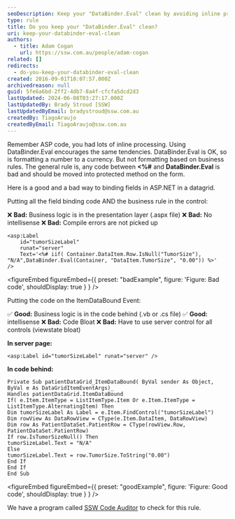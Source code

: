 ```yaml
---
seoDescription: Keep your "DataBinder.Eval" clean by avoiding inline processing and formatting based on business rules. Instead, move code into protected methods on the form or use the ItemDataBound event for more complex logic.
type: rule
title: Do you keep your "DataBinder.Eval" clean?
uri: keep-your-databinder-eval-clean
authors:
  - title: Adam Cogan
    url: https://ssw.com.au/people/adam-cogan
related: []
redirects:
  - do-you-keep-your-databinder-eval-clean
created: 2016-09-01T18:07:57.000Z
archivedreason: null
guid: 5fe6a6bd-2ff2-4db7-8a4f-cfcfa5dcd2d3
lastUpdated: 2024-06-08T03:27:17.000Z
lastUpdatedBy: Brady Stroud [SSW]
lastUpdatedByEmail: bradystroud@ssw.com.au
createdBy: TiagoAraujo
createdByEmail: TiagoAraujo@ssw.com.au
---
```


Remember ASP code, you had lots of inline processing. Using DataBinder.Eval encourages the same tendencies. DataBinder.Eval is OK, so is formatting a number to a currency. But not formatting based on business rules. The general rule is, any code between **&lt;%#** and **DataBinder.Eval** is bad and should be moved into protected method on the form.

Here is a good and a bad way to binding fields in ASP.NET in a datagrid.

Putting all the field binding code AND the business rule in the control:

❌ **Bad:** Business logic is in the presentation layer (.aspx file)
❌ **Bad:** No intellisense
❌ **Bad:** Compile errors are not picked up
```vbnet
<asp:Label
    id="tumorSizeLabel"
    runat="server"
    Text='<%# iif( Container.DataItem.Row.IsNull("TumorSize"), "N/A",DataBinder.Eval(Container, "DataItem.TumorSize", "0.00")) %>'
/>
```

<figureEmbed figureEmbed={{
  preset: "badExample",
  figure: 'Figure: Bad code',
  shouldDisplay: true
} } />


Putting the code on the ItemDataBound Event:

✅ **Good:** Business logic is in the code behind (.vb or .cs file)
✅ **Good:** intellisense
❌ **Bad:** Code Bloat
❌ **Bad:** Have to use server control for all controls (viewstate bloat)

**In server page:**

```vbnet
<asp:Label id="tumorSizeLabel" runat="server" />
```

**In code behind:**

```vbnet
Private Sub patientDataGrid_ItemDataBound( ByVal sender As Object, ByVal e As DataGridItemEventArgs)_
Handles patientDataGrid.ItemDataBound
If( e.Item.ItemType = ListItemType.Item Or e.Item.ItemType = ListItemType.AlternatingItem) Then
Dim tumorSizeLabel As Label = e.Item.FindControl("tumorSizeLabel")
Dim rowView As DataRowView = CType(e.Item.DataItem, DataRowView)
Dim row As PatientDataSet.PatientRow = CType(rowView.Row, PatientDataSet.PatientRow)
If row.IsTumorSizeNull() Then
tumorSizeLabel.Text = "N/A"
Else
tumorSizeLabel.Text = row.TumorSize.ToString("0.00")
End If
End If
End Sub
```

<figureEmbed figureEmbed={{
  preset: "goodExample",
  figure: 'Figure: Good code',
  shouldDisplay: true
} } />


We have a program called [SSW Code Auditor](https://codeauditor.com) to check for this rule.
